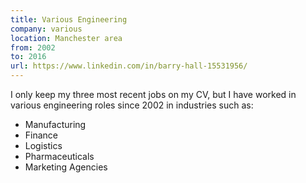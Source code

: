 ```yaml
---
title: Various Engineering
company: various
location: Manchester area
from: 2002
to: 2016 
url: https://www.linkedin.com/in/barry-hall-15531956/
---
```


I only keep my three most recent jobs on my CV, 
but I have worked in various engineering roles since 2002 in industries such as:

- Manufacturing
- Finance
- Logistics
- Pharmaceuticals
- Marketing Agencies

